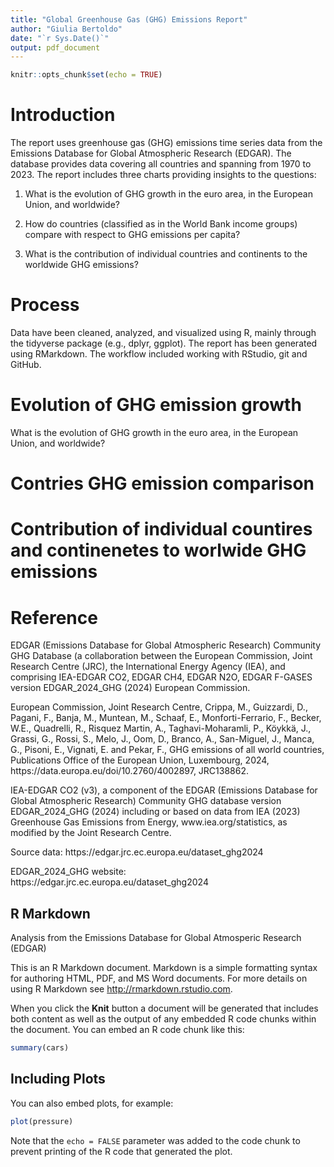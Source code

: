 ```yaml
---
title: "Global Greenhouse Gas (GHG) Emissions Report"
author: "Giulia Bertoldo"
date: "`r Sys.Date()`"
output: pdf_document
---
```


```r
knitr::opts_chunk$set(echo = TRUE)
```

# Introduction 
The report uses greenhouse gas (GHG) emissions time series data from the Emissions Database for Global Atmospheric Research (EDGAR). The database provides data covering all countries and spanning from 1970 to 2023. The report includes three charts providing insights to the questions:

1. What is the evolution of GHG growth in the euro area, in the European Union, and worldwide?

2. How do countries (classified as in the World Bank income groups) compare with respect to GHG emissions per capita?

3. What is the contribution of individual countries and continents to the worldwide GHG emissions?

# Process
Data have been cleaned, analyzed, and visualized using R, mainly through the tidyverse package (e.g., dplyr, ggplot). The report has been generated using RMarkdown. The workflow included working with RStudio, git and GitHub. 

# Evolution of GHG emission growth

What is the evolution of GHG growth in the euro area, in the European Union, and worldwide?


# Contries GHG emission comparison

# Contribution of individual countires and continenetes to worlwide GHG emissions


# Reference  

EDGAR (Emissions Database for Global Atmospheric Research) Community GHG Database (a collaboration between the European Commission, Joint Research Centre (JRC), the International Energy Agency (IEA), and comprising IEA-EDGAR CO2, EDGAR CH4, EDGAR N2O, EDGAR F-GASES version EDGAR_2024_GHG (2024) European Commission.

European Commission, Joint Research Centre, Crippa, M., Guizzardi, D., Pagani, F., Banja, M., Muntean, M., Schaaf, E., Monforti-Ferrario, F., Becker, W.E., Quadrelli, R., Risquez Martin, A., Taghavi-Moharamli, P., Köykkä, J., Grassi, G., Rossi, S., Melo, J., Oom, D., Branco, A., San-Miguel, J., Manca, G., Pisoni, E., Vignati, E. and Pekar, F., GHG emissions of all world countries, Publications Office of the European Union, Luxembourg, 2024, https://data.europa.eu/doi/10.2760/4002897, JRC138862.

IEA-EDGAR CO2 (v3), a component of the EDGAR (Emissions Database for Global Atmospheric Research) Community GHG database version EDGAR_2024_GHG (2024) including or based on data from IEA (2023) Greenhouse Gas Emissions from Energy, www.iea.org/statistics, as modified by the Joint Research Centre.

Source data: https://edgar.jrc.ec.europa.eu/dataset_ghg2024

EDGAR_2024_GHG website: https://edgar.jrc.ec.europa.eu/dataset_ghg2024 



## R Markdown

Analysis from the Emissions Database for Global Atmosperic Research (EDGAR)


This is an R Markdown document. Markdown is a simple formatting syntax for authoring HTML, PDF, and MS Word documents. For more details on using R Markdown see <http://rmarkdown.rstudio.com>.

When you click the **Knit** button a document will be generated that includes both content as well as the output of any embedded R code chunks within the document. You can embed an R code chunk like this:

```r
summary(cars)
```

## Including Plots

You can also embed plots, for example:

```r
plot(pressure)
```

Note that the `echo = FALSE` parameter was added to the code chunk to prevent printing of the R code that generated the plot.
